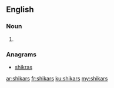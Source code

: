 ==English==

===Noun===
{{head|en}}

# {{plural of|shikar}}

===Anagrams===
* [[shikras#English|shikras]]

[[ar:shikars]]
[[fr:shikars]]
[[ku:shikars]]
[[my:shikars]]